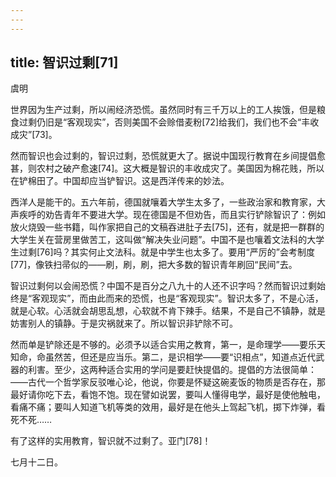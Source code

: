 ```yaml
---
---
---
```

title: 智识过剩[71]
---




虞明

世界因为生产过剩，所以闹经济恐慌。虽然同时有三千万以上的工人挨饿，但是粮食过剩仍旧是“客观现实”，否则美国不会赊借麦粉[72]给我们，我们也不会“丰收成灾”[73]。

然而智识也会过剩的，智识过剩，恐慌就更大了。据说中国现行教育在乡间提倡愈甚，则农村之破产愈速[74]。这大概是智识的丰收成灾了。美国因为棉花贱，所以在铲棉田了。中国却应当铲智识。这是西洋传来的妙法。

西洋人是能干的。五六年前，德国就嚷着大学生太多了，一些政治家和教育家，大声疾呼的劝告青年不要进大学。现在德国是不但劝告，而且实行铲除智识了：例如放火烧毁一些书籍，叫作家把自己的文稿吞进肚子去[75]，还有，就是把一群群的大学生关在营房里做苦工，这叫做“解决失业问题”。中国不是也嚷着文法科的大学生过剩[76]吗？其实何止文法科。就是中学生也太多了。要用“严厉的”会考制度[77]，像铁扫帚似的——刷，刷，刷，把大多数的智识青年刷回“民间”去。

智识过剩何以会闹恐慌？中国不是百分之八九十的人还不识字吗？然而智识过剩始终是“客观现实”，而由此而来的恐慌，也是“客观现实”。智识太多了，不是心活，就是心软。心活就会胡思乱想，心软就不肯下辣手。结果，不是自己不镇静，就是妨害别人的镇静。于是灾祸就来了。所以智识非铲除不可。

然而单是铲除还是不够的。必须予以适合实用之教育，第一，是命理学——要乐天知命，命虽然苦，但还是应当乐。第二，是识相学——要“识相点”，知道点近代武器的利害。至少，这两种适合实用的学问是要赶快提倡的。提倡的方法很简单：——古代一个哲学家反驳唯心论，他说，你要是怀疑这碗麦饭的物质是否存在，那最好请你吃下去，看饱不饱。现在譬如说罢，要叫人懂得电学，最好是使他触电，看痛不痛；要叫人知道飞机等类的效用，最好是在他头上驾起飞机，掷下炸弹，看死不死……

有了这样的实用教育，智识就不过剩了。亚门[78]！

七月十二日。